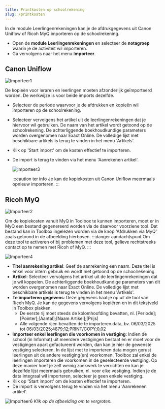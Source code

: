 ```yaml
---
title: Printkosten op schoolrekening
slug: /printkosten
---
```


In de module Leerlingenrekeningen kan je de afdrukgegevens uit Canon Uniflow of Ricoh MyQ importeren op de schoolrekening.

- Open de **module Leerlingenrekeningen** en selecteer de **notagroep** waarin je de activiteit wil importeren.
- Ga vervolgens naar het menu **Importeer**. 

## Canon Uniflow

![Importeer1](./importeer1.jpg)

De kopieën voor leraren en leerlingen moeten afzonderlijk geïmporteerd worden. De werkwijze is voor beide imports dezelfde. 
- Selecteer de periode waarvoor je de afdrukken en kopieën wil importeren op de schoolrekening.
- Selecteer vervolgens het artikel uit de leerlingenrekeningen dat je hiervoor wil gebruiken. De naam van het artikel wordt getoond op de schoolrekening. De achterliggende boekhoudkundige parameters worden overgenomen naar Exact Online. De volledige lijst met beschikbare artikels is terug te vinden in het menu 'Artikels'. 
- Klik op 'Start import' om de kosten effectief te importeren. 
- De import is terug te vinden via het menu 'Aanrekenen artikel'. 

    ![Importeer3](./importeer3.jpg)

    :::caution ter info
    Je kan de kopiekosten uit Canon Uniflow meermaals opnieuw importeren. 
    :::

## Ricoh MyQ

![Importeer2](./importeer2.jpg)

Om de kopiekosten vanuit MyQ in Toolbox te kunnen importeren, moet er in MyQ een bestand gegenereerd worden via de daarvoor voorziene tool. Dat bestand kan in Toolbox ingelezen worden via de knop 'Afdrukken via MyQ' zoals getoond in de afbeelding hierboven. 
:::danger aandachtspunt
Om deze tool te activeren of bij problemen met deze tool, gelieve rechtstreeks contact op te nemen met Ricoh of MyQ. 
::: 

![Importeer4](./importeer4.jpg)

- **Titel aanrekening artikel**: Geef de aanrekening een naam. Deze titel is enkel voor intern gebruik en wordt niet getoond op de schoolrekening. 
- **Artikel**: Selecteer vervolgens het artikel uit de leerlingenrekeningen dat je wil koppelen. De achterliggende boekhoudkundige parameters van dit worden overgenomen naar Exact Online. De volledige lijst met beschikbare artikels is terug te vinden in het menu 'Artikels'.
- **Te importeren gegevens**: Deze gegevens haal je op uit de tool van Ricoh MyQ. Je kan de gegevens vervolgens kopiëren en in dit tekstveld in Toolbox plakken. 
    - De eerste rij moet steeds de kolomhoofding bevatten, nl. [Periode];[Pointer];[Aantal];[Naam Artikel];[Prijs]
    - Alle volgende rijen bevatten de te importeren data, bv. 06/03/2025 tot 06/03/2025;4879;12;PRINT/COPY;0,02
- **Importeer enkel leerlingen die voorkomen in vestiging**: Indien de school (in Informat) uit meerdere vestigingen bestaat én er moet voor de vestigingen apart gefactureerd worden, dan kan je hier de gewenste vestiging selecteren. In de lijst met te importeren data mogen gerust leerlingen uit de andere vestiging(en) voorkomen. Toolbox zal enkel de leerlingen importeren die voorkomen in de geselecteerde vestiging. Op deze manier hoef je zelf weinig zoekwerk te verrichten en kan je dezelfde lijst meermaals gebruiken, nl. voor elke vestiging. Indien je de data integraal wil importeren, selecteer je geen enkele vestiging.  
- Klik op 'Start import' om de kosten effectief te importeren.
- De import is vervolgens terug te vinden via het menu 'Aanrekenen artikel'.

![Importeer6](./importeer6.jpg)
*Klik op de afbeelding om te vergroten.*
